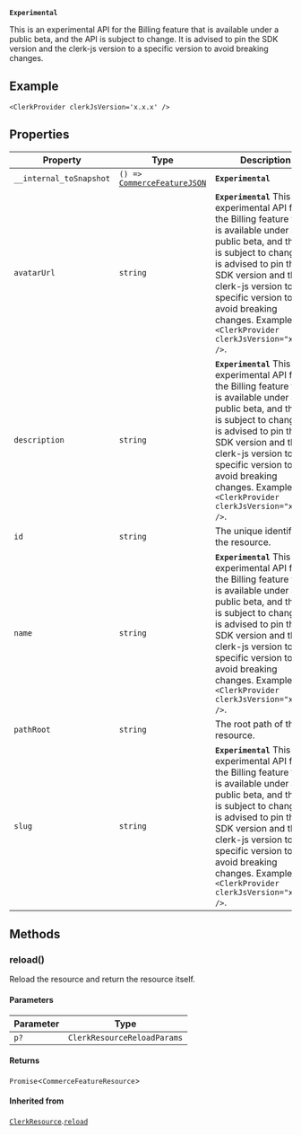 **`Experimental`**

This is an experimental API for the Billing feature that is available under a public beta, and the API is subject to change.
It is advised to pin the SDK version and the clerk-js version to a specific version to avoid breaking changes.

## Example

```tsx
<ClerkProvider clerkJsVersion='x.x.x' />
```

## Properties

| Property                                                   | Type                                                                | Description                                                                                                                                                                                                                                                                                                         | Overrides                                                           |
| ---------------------------------------------------------- | ------------------------------------------------------------------- | ------------------------------------------------------------------------------------------------------------------------------------------------------------------------------------------------------------------------------------------------------------------------------------------------------------------- | ------------------------------------------------------------------- |
| <a id="__internal_tosnapshot"></a> `__internal_toSnapshot` | <code>() => [CommerceFeatureJSON](commerce-feature-json.mdx)</code> | **`Experimental`**                                                                                                                                                                                                                                                                                                  | -                                                                   |
| <a id="avatarurl"></a> `avatarUrl`                         | `string`                                                            | **`Experimental`** This is an experimental API for the Billing feature that is available under a public beta, and the API is subject to change. It is advised to pin the SDK version and the clerk-js version to a specific version to avoid breaking changes. Example: `<ClerkProvider clerkJsVersion="x.x.x" />`. | -                                                                   |
| <a id="description"></a> `description`                     | `string`                                                            | **`Experimental`** This is an experimental API for the Billing feature that is available under a public beta, and the API is subject to change. It is advised to pin the SDK version and the clerk-js version to a specific version to avoid breaking changes. Example: `<ClerkProvider clerkJsVersion="x.x.x" />`. | -                                                                   |
| <a id="id"></a> `id`                                       | `string`                                                            | The unique identifier of the resource.                                                                                                                                                                                                                                                                              | [`ClerkResource`](clerk-resource.mdx).[`id`](clerk-resource.mdx#id) |
| <a id="name"></a> `name`                                   | `string`                                                            | **`Experimental`** This is an experimental API for the Billing feature that is available under a public beta, and the API is subject to change. It is advised to pin the SDK version and the clerk-js version to a specific version to avoid breaking changes. Example: `<ClerkProvider clerkJsVersion="x.x.x" />`. | -                                                                   |
| <a id="pathroot"></a> `pathRoot`                           | `string`                                                            | The root path of the resource.                                                                                                                                                                                                                                                                                      | -                                                                   |
| <a id="slug"></a> `slug`                                   | `string`                                                            | **`Experimental`** This is an experimental API for the Billing feature that is available under a public beta, and the API is subject to change. It is advised to pin the SDK version and the clerk-js version to a specific version to avoid breaking changes. Example: `<ClerkProvider clerkJsVersion="x.x.x" />`. | -                                                                   |

## Methods

### reload()

Reload the resource and return the resource itself.

#### Parameters

| Parameter | Type                        |
| --------- | --------------------------- |
| `p?`      | `ClerkResourceReloadParams` |

#### Returns

`Promise`\<`CommerceFeatureResource`\>

#### Inherited from

[`ClerkResource`](clerk-resource.mdx).[`reload`](clerk-resource.mdx#reload)
